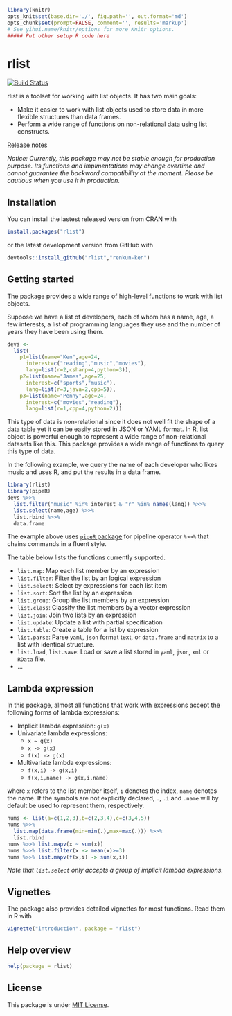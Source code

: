 ```r
library(knitr)
opts_knit$set(base.dir='./', fig.path='', out.format='md')
opts_chunk$set(prompt=FALSE, comment='', results='markup')
# See yihui.name/knitr/options for more Knitr options.
##### Put other setup R code here

```

# rlist

[![Build Status](https://travis-ci.org/renkun-ken/rlist.png?branch=master)](https://travis-ci.org/renkun-ken/rlist)

rlist is a toolset for working with list objects. It has two main goals:

- Make it easier to work with list objects used to store data in more flexible structures than data frames.
- Perform a wide range of functions on non-relational data using list constructs.

[Release notes](https://github.com/renkun-ken/rlist/releases)

*Notice: Currently, this package may not be stable enough for production purpose. Its functions and implmentations may change overtime and cannot guarantee the backward compatibility at the moment. Please be cautious when you use it in production.*

## Installation

You can install the lastest released version from CRAN with

```r
install.packages("rlist")
```

or the latest development version from GitHub with

```r
devtools::install_github("rlist","renkun-ken")
```

## Getting started

The package provides a wide range of high-level functions to work with list objects.

Suppose we have a list of developers, each of whom has a name, age, a few interests, a list of programming languages they use and the number of years they have been using them.

```r
devs <- 
  list(
    p1=list(name="Ken",age=24,
      interest=c("reading","music","movies"),
      lang=list(r=2,csharp=4,python=3)),
    p2=list(name="James",age=25,
      interest=c("sports","music"),
      lang=list(r=3,java=2,cpp=5)),
    p3=list(name="Penny",age=24,
      interest=c("movies","reading"),
      lang=list(r=1,cpp=4,python=2)))
```

This type of data is non-relational since it does not well fit the shape of a data table yet it can be easily stored in JSON or YAML format. In R, list object is powerful enough to represent a wide range of non-relational datasets like this. This package provides a wide range of functions to query this type of data.

In the following example, we query the name of each developer who likes music and uses R, and put the results in a data frame.

```r
library(rlist)
library(pipeR)
devs %>>% 
  list.filter("music" %in% interest & "r" %in% names(lang)) %>>%
  list.select(name,age) %>>%
  list.rbind %>>%
  data.frame
```

The example above uses [`pipeR` package](http://renkun.me/pipeR/) for pipeline operator `%>>%` that chains commands in a fluent style.

The table below lists the functions currently supported.

- `list.map`: Map each list member by an expression
- `list.filter`: Filter the list by an logical expression
- `list.select`: Select by expressions for each list item
- `list.sort`: Sort the list by an expression
- `list.group`: Group the list members by an expression
- `list.class`: Classify the list members by a vector expression
- `list.join`: Join two lists by an expression
- `list.update`: Update a list with partial specification
- `list.table`: Create a table for a list by expression
- `list.parse`: Parse `yaml`, `json` format text, or `data.frame` and `matrix` to a list with identical structure.
- `list.load`, `list.save`: Load or save a list stored in `yaml`, `json`, `xml` or `RData` file.
- ...

## Lambda expression

In this package, almost all functions that work with expressions accept the following forms of lambda expressions:

- Implicit lambda expression: `g(x)`
- Univariate lambda expressions: 
    * `x ~ g(x)`
    * `x -> g(x)`
    * `f(x) -> g(x)`
- Multivariate lambda expressions:
    * `f(x,i) -> g(x,i)`
    * `f(x,i,name) -> g(x,i,name)`

where `x` refers to the list member itself, `i` denotes the index, `name` denotes the name. If the symbols are not explicitly declared, `.`, `.i` and `.name` will by default be used to represent them, respectively.

```r
nums <- list(a=c(1,2,3),b=c(2,3,4),c=c(3,4,5))
nums %>>%
  list.map(data.frame(min=min(.),max=max(.))) %>>%
  list.rbind
nums %>>% list.mapv(x ~ sum(x))
nums %>>% list.filter(x -> mean(x)>=3)
nums %>>% list.mapv(f(x,i) -> sum(x,i))
```

*Note that `list.select` only accepts a group of implicit lambda expressions.*

## Vignettes

The package also provides detailed vignettes for most functions. Read them in R with

```r
vignette("introduction", package = "rlist")
```

## Help overview

```r
help(package = rlist)
```

## License

This package is under [MIT License](http://opensource.org/licenses/MIT).
